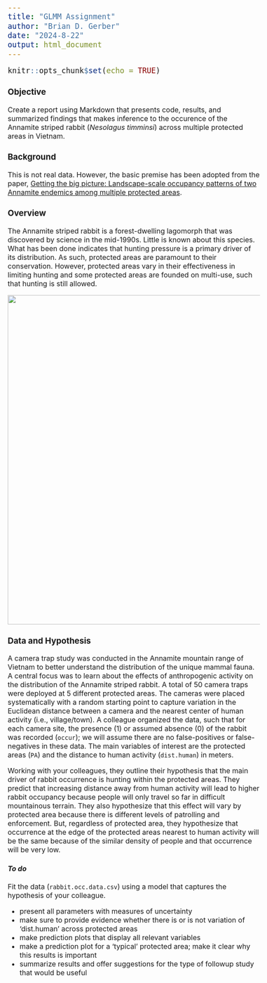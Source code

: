 ```yaml
---
title: "GLMM Assignment"
author: "Brian D. Gerber"
date: "2024-8-22"
output: html_document
---
```


<style type="text/css">
  body{
  font-size: 12pt;
}
pre{
  font-size: 20px; 
}
</style>

```r
knitr::opts_chunk$set(echo = TRUE)
```

### **Objective**
Create a report using Markdown that presents code, results, and summarized findings that makes inference to the occurence of the Annamite striped rabbit (*Nesolagus timminsi*) across multiple protected areas in Vietnam.

### **Background**
This is not real data. However, the basic premise has been adopted from the paper, [Getting the big picture: Landscape-scale occupancy patterns of two Annamite endemics among multiple protected areas](https://conbio.onlinelibrary.wiley.com/doi/full/10.1111/csp2.620).


### **Overview**
The Annamite striped rabbit is a forest-dwelling lagomorph that was discovered by science in the mid-1990s. Little is known about this species. What has been done indicates that hunting pressure is a primary driver of its distribution. As such, protected areas are paramount to their conservation. However, protected areas vary in their effectiveness in limiting hunting and some protected areas are founded on multi-use, such that hunting is still allowed. 


<p align="center">
<img src="Annamite striped rabbit.png" width="750"/>
</p>


### Data and Hypothesis

A camera trap study was conducted in the Annamite mountain range of Vietnam to better understand the distribution of the unique mammal fauna. A central focus was to learn about the effects of anthropogenic activity on the distribution of the Annamite striped rabbit. A total of 50 camera traps were deployed at 5 different protected areas. The cameras were placed systematically with a random starting point to capture variation in the Euclidean distance between a camera and the nearest center of human activity (i.e., village/town). A colleague organized the data, such that for each camera site, the presence (1) or assumed absence (0) of the rabbit was recorded (`occur`); we will assume there are no false-positives or false-negatives in these data. The main variables of interest are the protected areas (`PA`) and the distance to human activity (`dist.human`) in meters.

Working with your colleagues, they outline their hypothesis that the main driver of rabbit occurrence is hunting within the protected areas. They predict that increasing distance away from human activity will lead to higher rabbit occupancy because people will only travel so far in difficult mountainous terrain. They also hypothesize that this effect will vary by protected area because there is different levels of patrolling and enforcement. But, regardless of protected area, they hypothesize that occurrence at the edge of the protected areas nearest to human activity will be the same because of the similar density of people and that occurrence will be very low.

#### *To do*

Fit the data (`rabbit.occ.data.csv`) using a model that captures the hypothesis of your colleague.

- present all parameters with measures of uncertainty
- make sure to provide evidence whether there is or is not variation of 'dist.human' across protected areas
- make prediction plots that display all relevant variables
- make a prediction plot for a 'typical' protected area; make it clear why this results is important
- summarize results and offer suggestions for the type of followup study that would be useful


<br>
<br>
